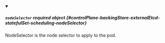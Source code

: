 
<details className="config-field" data-expandable="false" open>
<summary>

##### `nodeSelector` <span className="config-field-required" data-required="false">required</span> <span className="config-field-type">object</span> <span className="config-field-default"></span> <span className="config-field-enum"></span> {#controlPlane-backingStore-externalEtcd-statefulSet-scheduling-nodeSelector}

NodeSelector is the node selector to apply to the pod.

</summary>



</details>

